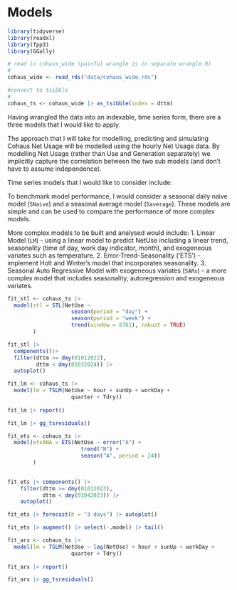 # Models

```r

library(tidyverse)
library(readxl)
library(fpp3)
library(GGally)

# read in cohaus_wide (painful wrangle is in separate wrangle.R)
# 
cohaus_wide <- read_rds("data/cohaus_wide.rds")

#convert to tsibble
#
cohaus_ts <- cohaus_wide |> as_tsibble(index = dttm)

```

Having wrangled the data into an indexable, time series form, there are a three models that I would like to apply.

The approach that I will take for modelling, predicting and simulating Cohaus Net Usage will be modelled using the hourly Net Usage data. By modelling Net Usage (rather than Use and Generation separately) we implicitly capture the correlation between the two sub models (and don't have to assume independence).

Time series models that I would like to consider include:

To benchmark model performance, I would consider a seasonal daily naive model (`SNaive`) and a seasonal average model (`Saverage`).  These models are simple and can be used to compare the performance of more complex models.

More complex models to be built and analysed would include:
1.  Linear Model (`LM`) - using a linear model to predict NetUse including a linear trend, seasonality (time of day, work day indicator, month), and exogeneous variates such as temperature.
2.  Error-Trend-Seasonality ('ETS') - implement Holt and Winter's model that incorporates seasonality.
3.  Seasonal Auto Regressive Model with exogeneous variates (`SARx`) - a more complex model that includes seasonality, autoregression and exogeneous variates. 

```r

fit_stl <- cohaus_ts |> 
  model(stl = STL(NetUse ~ 
                    season(period = "day") + 
                    season(period = "week") + 
                    trend(window = 8761), robust = TRUE) 
        ) 

fit_stl |> 
  components()|> 
  filter(dttm >= dmy(01012022),
         dttm < dmy(01032024)) |> 
  autoplot() 

```

```r

fit_lm <- cohaus_ts |> 
  model(lm = TSLM(NetUse ~ hour + sunUp + workDay +
                    quarter + Tdry))
        
fit_lm |> report()

fit_lm |> gg_tsresiduals()

```

```r

fit_ets <- cohaus_ts |> 
  model(etsANA = ETS(NetUse ~ error("A") + 
                       trend("N") + 
                       season("A", period = 24))
        )
                  

fit_ets |> components() |> 
    filter(dttm >= dmy(01012023),
           dttm < dmy(01042023)) |> 
    autoplot()

fit_ets |> forecast(h = "3 days") |> autoplot()

fit_ets |> augment() |> select(-.model) |> tail()

```

```r

fit_arx <- cohaus_ts |> 
  model(lm = TSLM(NetUse ~ lag(NetUse) + hour + sunUp + workDay +
                    quarter + Tdry))
        
fit_arx |> report()

fit_arx |> gg_tsresiduals()

```
